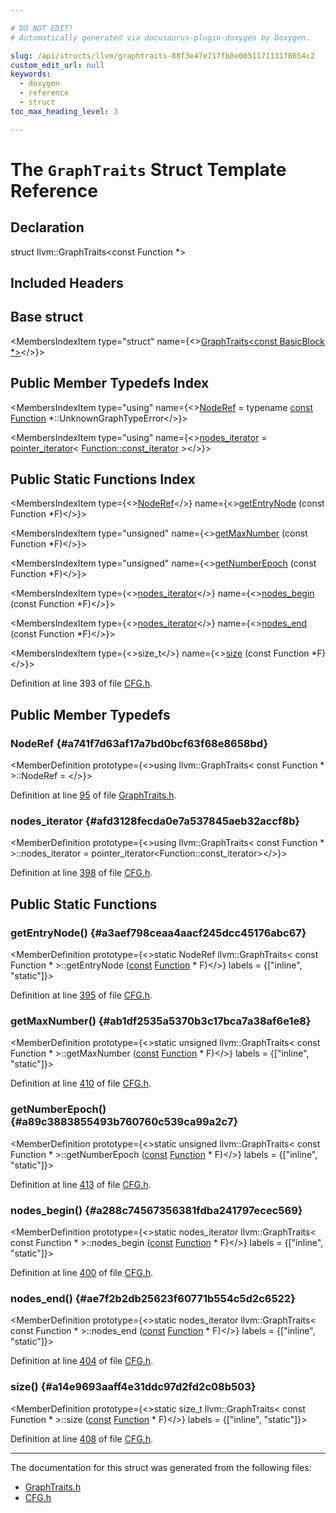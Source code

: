 ```yaml
---

# DO NOT EDIT!
# Automatically generated via docusaurus-plugin-doxygen by Doxygen.

slug: /api/structs/llvm/graphtraits-88f3e47e717fb8e0051171131f8654c2
custom_edit_url: null
keywords:
  - doxygen
  - reference
  - struct
toc_max_heading_level: 3

---
```





# The `GraphTraits` Struct Template Reference

<DoxygenPage pluginConfig={pluginConfig}>



## Declaration

<CodeBlock>struct llvm::GraphTraits&lt;const Function &#42;&gt;</CodeBlock>

## Included Headers

<IncludesList>
<IncludesListItem
  filePath="llvm/IR/CFG.h"
  permalink="/docs/api/files/include/include/llvm/include/llvm/ir/cfg-h"
  isLocal="true" />
</IncludesList>

## Base struct

<MembersIndex>

<MembersIndexItem
  type="struct"
  name={<><a href="/docs/api/structs/llvm/graphtraits-9656629af6fba4d53ea66c8963d0c72b">GraphTraits&lt;const BasicBlock &#42;&gt;</a></>}>
</MembersIndexItem>

</MembersIndex>

## Public Member Typedefs Index

<MembersIndex>

<MembersIndexItem
  type="using"
  name={<><a href="/docs/api/structs/llvm/graphtraits/#a741f7d63af17a7bd0bcf63f68e8658bd">NodeRef</a> = typename <a href="/docs/api/files/lib/lib/target/lib/target/aarch64/aarch64promoteconstant-cpp/#a90f8350fecae261c25be85d38b451bff">const</a> <a href="/docs/api/classes/llvm/function">Function</a> &#42;::UnknownGraphTypeError</>}>
</MembersIndexItem>

<MembersIndexItem
  type="using"
  name={<><a href="#afd3128fecda0e7a537845aeb32accf8b">nodes&#95;iterator</a> = <a href="/docs/api/classes/llvm/pointer-iterator">pointer&#95;iterator</a>&lt; <a href="/docs/api/classes/llvm/function/#a7e04cb9e3897c6b3b5ae22349695fa69">Function::const&#95;iterator</a> &gt;</>}>
</MembersIndexItem>

</MembersIndex>

## Public Static Functions Index

<MembersIndex>

<MembersIndexItem
  type={<><a href="/docs/api/structs/llvm/graphtraits/#a741f7d63af17a7bd0bcf63f68e8658bd">NodeRef</a></>}
  name={<><a href="#a3aef798ceaa4aacf245dcc45176abc67">getEntryNode</a> (const Function &#42;F)</>}>
</MembersIndexItem>

<MembersIndexItem
  type="unsigned"
  name={<><a href="#ab1df2535a5370b3c17bca7a38af6e1e8">getMaxNumber</a> (const Function &#42;F)</>}>
</MembersIndexItem>

<MembersIndexItem
  type="unsigned"
  name={<><a href="#a89c3883855493b760760c539ca99a2c7">getNumberEpoch</a> (const Function &#42;F)</>}>
</MembersIndexItem>

<MembersIndexItem
  type={<><a href="#afd3128fecda0e7a537845aeb32accf8b">nodes&#95;iterator</a></>}
  name={<><a href="#a288c74567356381fdba241797ecec569">nodes&#95;begin</a> (const Function &#42;F)</>}>
</MembersIndexItem>

<MembersIndexItem
  type={<><a href="#afd3128fecda0e7a537845aeb32accf8b">nodes&#95;iterator</a></>}
  name={<><a href="#ae7f2b2db25623f60771b554c5d2c6522">nodes&#95;end</a> (const Function &#42;F)</>}>
</MembersIndexItem>

<MembersIndexItem
  type={<>size&#95;t</>}
  name={<><a href="#a14e9693aaff4e31ddc97d2fd2c08b503">size</a> (const Function &#42;F)</>}>
</MembersIndexItem>

</MembersIndex>


Definition at line 393 of file <a href="/docs/api/files/include/include/llvm/include/llvm/ir/cfg-h">CFG.h</a>.

<SectionDefinition>

## Public Member Typedefs

### NodeRef {#a741f7d63af17a7bd0bcf63f68e8658bd}

<MemberDefinition
  prototype={<>using llvm::GraphTraits&lt; const Function &#42; &gt;::NodeRef = </>}>

Definition at line <a href="/docs/api/files/include/include/llvm/include/llvm/adt/graphtraits-h/#l00095">95</a> of file <a href="/docs/api/files/include/include/llvm/include/llvm/adt/graphtraits-h">GraphTraits.h</a>.
</MemberDefinition>

### nodes&#95;iterator {#afd3128fecda0e7a537845aeb32accf8b}

<MemberDefinition
  prototype={<>using llvm::GraphTraits&lt; const Function &#42; &gt;::nodes&#95;iterator =  pointer&#95;iterator&lt;Function::const&#95;iterator&gt;</>}>

Definition at line <a href="/docs/api/files/include/include/llvm/include/llvm/ir/cfg-h/#l00398">398</a> of file <a href="/docs/api/files/include/include/llvm/include/llvm/ir/cfg-h">CFG.h</a>.
</MemberDefinition>

</SectionDefinition>

<SectionDefinition>

## Public Static Functions

### getEntryNode() {#a3aef798ceaa4aacf245dcc45176abc67}

<MemberDefinition
  prototype={<>static NodeRef llvm::GraphTraits&lt; const Function &#42; &gt;::getEntryNode (<a href="/docs/api/files/lib/lib/target/lib/target/aarch64/aarch64promoteconstant-cpp/#a90f8350fecae261c25be85d38b451bff">const</a> <a href="/docs/api/classes/llvm/function">Function</a> &#42; F)</>}
  labels = {["inline", "static"]}>

Definition at line <a href="/docs/api/files/include/include/llvm/include/llvm/ir/cfg-h/#l00395">395</a> of file <a href="/docs/api/files/include/include/llvm/include/llvm/ir/cfg-h">CFG.h</a>.
</MemberDefinition>

### getMaxNumber() {#ab1df2535a5370b3c17bca7a38af6e1e8}

<MemberDefinition
  prototype={<>static unsigned llvm::GraphTraits&lt; const Function &#42; &gt;::getMaxNumber (<a href="/docs/api/files/lib/lib/target/lib/target/aarch64/aarch64promoteconstant-cpp/#a90f8350fecae261c25be85d38b451bff">const</a> <a href="/docs/api/classes/llvm/function">Function</a> &#42; F)</>}
  labels = {["inline", "static"]}>

Definition at line <a href="/docs/api/files/include/include/llvm/include/llvm/ir/cfg-h/#l00410">410</a> of file <a href="/docs/api/files/include/include/llvm/include/llvm/ir/cfg-h">CFG.h</a>.
</MemberDefinition>

### getNumberEpoch() {#a89c3883855493b760760c539ca99a2c7}

<MemberDefinition
  prototype={<>static unsigned llvm::GraphTraits&lt; const Function &#42; &gt;::getNumberEpoch (<a href="/docs/api/files/lib/lib/target/lib/target/aarch64/aarch64promoteconstant-cpp/#a90f8350fecae261c25be85d38b451bff">const</a> <a href="/docs/api/classes/llvm/function">Function</a> &#42; F)</>}
  labels = {["inline", "static"]}>

Definition at line <a href="/docs/api/files/include/include/llvm/include/llvm/ir/cfg-h/#l00413">413</a> of file <a href="/docs/api/files/include/include/llvm/include/llvm/ir/cfg-h">CFG.h</a>.
</MemberDefinition>

### nodes&#95;begin() {#a288c74567356381fdba241797ecec569}

<MemberDefinition
  prototype={<>static nodes&#95;iterator llvm::GraphTraits&lt; const Function &#42; &gt;::nodes&#95;begin (<a href="/docs/api/files/lib/lib/target/lib/target/aarch64/aarch64promoteconstant-cpp/#a90f8350fecae261c25be85d38b451bff">const</a> <a href="/docs/api/classes/llvm/function">Function</a> &#42; F)</>}
  labels = {["inline", "static"]}>

Definition at line <a href="/docs/api/files/include/include/llvm/include/llvm/ir/cfg-h/#l00400">400</a> of file <a href="/docs/api/files/include/include/llvm/include/llvm/ir/cfg-h">CFG.h</a>.
</MemberDefinition>

### nodes&#95;end() {#ae7f2b2db25623f60771b554c5d2c6522}

<MemberDefinition
  prototype={<>static nodes&#95;iterator llvm::GraphTraits&lt; const Function &#42; &gt;::nodes&#95;end (<a href="/docs/api/files/lib/lib/target/lib/target/aarch64/aarch64promoteconstant-cpp/#a90f8350fecae261c25be85d38b451bff">const</a> <a href="/docs/api/classes/llvm/function">Function</a> &#42; F)</>}
  labels = {["inline", "static"]}>

Definition at line <a href="/docs/api/files/include/include/llvm/include/llvm/ir/cfg-h/#l00404">404</a> of file <a href="/docs/api/files/include/include/llvm/include/llvm/ir/cfg-h">CFG.h</a>.
</MemberDefinition>

### size() {#a14e9693aaff4e31ddc97d2fd2c08b503}

<MemberDefinition
  prototype={<>static size&#95;t llvm::GraphTraits&lt; const Function &#42; &gt;::size (<a href="/docs/api/files/lib/lib/target/lib/target/aarch64/aarch64promoteconstant-cpp/#a90f8350fecae261c25be85d38b451bff">const</a> <a href="/docs/api/classes/llvm/function">Function</a> &#42; F)</>}
  labels = {["inline", "static"]}>

Definition at line <a href="/docs/api/files/include/include/llvm/include/llvm/ir/cfg-h/#l00408">408</a> of file <a href="/docs/api/files/include/include/llvm/include/llvm/ir/cfg-h">CFG.h</a>.
</MemberDefinition>

</SectionDefinition>

<hr/>

The documentation for this struct was generated from the following files:

<ul>
<li><a href="/docs/api/files/include/include/llvm/include/llvm/adt/graphtraits-h">GraphTraits.h</a></li>
<li><a href="/docs/api/files/include/include/llvm/include/llvm/ir/cfg-h">CFG.h</a></li>
</ul>

</DoxygenPage>
